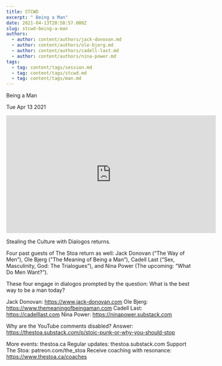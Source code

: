 ```yaml
---
title: STCWD
excerpt: " Being a Man"
date: 2021-04-13T20:58:57.000Z
slug: stcwd-being-a-man
authors:
  - author: content/authors/jack-donovan.md
  - author: content/authors/ole-bjerg.md
  - author: content/authors/cadell-last.md
  - author: content/authors/nina-power.md
tags:
  - tag: content/tags/session.md
  - tag: content/tags/stcwd.md
  - tag: content/tags/man.md
---
```




 Being a Man

Tue Apr 13 2021

<iframe width="560" height="315" src="https://www.youtube.com/embed/rL9KeHLBajI" title="STCWD: Being a Man w/ Jack Donovan, Ole Bjerg, Cadell Last, and Nina Power" frameborder="0" allow="accelerometer; autoplay; clipboard-write; encrypted-media; gyroscope; picture-in-picture" allowfullscreen ></iframe>

Stealing the Culture with Dialogos returns. 

Four past guests of The Stoa return as well: Jack Donovan (“The Way of Men”), Ole Bjerg ("The Meaning of Being a Man”), Cadell Last (“Sex, Masculinity, God: The Trialogues”), and Nina Power (The upcoming: “What Do Men Want?”). 

These four engage in dialogos prompted by the question: What is the best way to be a man today? 

Jack Donovan: https://www.jack-donovan.com
Ole Bjerg: https://www.themeaningofbeingaman.com
Cadell Last: https://cadelllast.com
Nina Power: https://ninapower.substack.com

Why are the YouTube comments disabled? Answer: https://thestoa.substack.com/p/stoic-punk-or-why-you-should-stop

More events: thestoa.ca
Regular updates: thestoa.substack.com
Support The Stoa: patreon.com/the_stoa
Receive coaching with resonance: https://www.thestoa.ca/coaches


